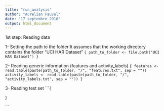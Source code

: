 ```yaml
---
title: "run_analysis"
author: "Aurelien Fauvel"
date: "17 septembre 2016"
output: html_document
---
```



1st step: Reading data 

1- Setting the path to the folder
It assumes that the working directory contains the folder "UCI HAR Dataset"
```{
path_to_folder <- file.path("UCI HAR Dataset")
}
```

2- Reading generic information (features and activity_labels)
```{
features <- read.table(paste(path_to_folder, "/", "features.txt", sep = ""))
activity_labels <- read.table(paste(path_to_folder, "/", "activity_labels.txt", sep = ""))
}
```

3- Reading test set
```{

}

```

